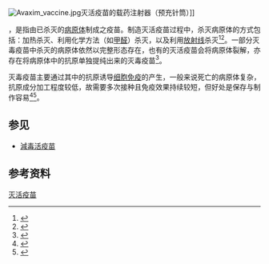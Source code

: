{{NoteTA
|G1=ME
|T=zh-tw:不活化疫苗;zh-hk:滅活疫苗;zh-hans:灭活疫苗;
|1=zh-tw:滅毒;zh-hk:滅活;zh-hans:灭活;滅活=>zh-tw:滅毒
|2=zh-tw:不活化疫苗;zh-hk:滅活疫苗;zh-hans:灭活疫苗;
}}
{{medical}}
[[File:Avaxim_vaccine.jpg|thumb]]灭活疫苗的载药注射器（预充针筒）]]

{{地區用詞|tw=不活化疫苗<ref>{{cite web |language=zh-tw |url=http://terms.naer.edu.tw/detail/5457915/ |title=不活化疫苗inactivated vaccine |date= |publisher=國家教育研究院 雙語詞彙、 學術名詞暨辭書資訊網 |access-date=2021-06-26 |archive-date=2021-12-04 |archive-url=https://web.archive.org/web/20211204010633/https://terms.naer.edu.tw/detail/5457915/ |dead-url=no }}</ref> |cn=灭活疫苗|hk=cn|start={{lang-en| Inactivated vaccine}}|as=稱作|before='''|after='''}}，是指由已杀灭的[[病原体|病原体]]制成之疫苗。制造灭活疫苗过程中，杀灭病原体的方式包括：加热杀灭、利用化学方法（如[[甲醛|甲醛]]）杀灭，以及利用[[放射治療|放射线]]杀灭<ref name="TypesVaccines">{{cite web|title=Types of Vaccines|url=http://www.vaccines.gov/more_info/types/|accessdate=2016-05-16|date=2013-07-23|publisher=U.S. Department of Health and Human Services|archiveurl=https://web.archive.org/web/20130609071759/http://www.vaccines.gov/more_info/types|archivedate=2013-06-09|website=Vaccines.gov}}</ref><ref>{{cite book|title=中国医学百科全书|url=https://books.google.com/books?id=xukZAQAAMAAJ|year=1980|publisher=上海科学技术出版社|page=50|access-date=2020-11-29|archive-date=2020-12-10|archive-url=https://web.archive.org/web/20201210072541/https://books.google.com/books?id=xukZAQAAMAAJ|dead-url=no}}</ref>。一部分灭毒疫苗中杀灭的病原体依然以完整形态存在，也有的灭活疫苗会将病原体裂解，亦存在将病原体中的抗原单独提纯出来的灭毒疫苗<ref name="WHOinfluenza">{{cite web|title=Influenza|url=https://www.who.int/biologicals/vaccines/influenza/en/|accessdate=2016-05-16|date=2016-01-07|last=[[世界卫生组织|WHO]] Expert Committee on Biological Standardization|publisher=World Health Organization (WHO)|archive-date=2013-06-17|archive-url=https://web.archive.org/web/20130617180153/https://www.who.int/biologicals/vaccines/influenza/en/|dead-url=no}}</ref>。

灭毒疫苗主要通过其中的抗原诱导[[细胞免疫|细胞免疫]]的产生，一般来说死亡的病原体复杂，抗原成分加工程度较低，故需要多次接种且免疫效果持续较短，但好处是保存与制作容易<ref name="陈芳梅2017">{{cite book|author=陈芳梅|title=微生物学与免疫学基础|url=https://books.google.com/books?id=78zsDwAAQBAJ&pg=PT127|year=2017|publisher=河南科学技术出版社|isbn=978-7-5349-8831-8|page=127}}</ref><ref>{{Cite web |url=https://www.bbc.com/zhongwen/trad/chinese-news-55251508 |title=存档副本 |access-date=2021-09-05 |archive-date=2021-06-21 |archive-url=https://web.archive.org/web/20210621090605/https://www.bbc.com/zhongwen/trad/chinese-news-55251508 |dead-url=no }}</ref>。

==参见==
*[[減毒活疫苗|減毒活疫苗]]

==参考资料==
{{reflist}}
{{疫苗}}
[[Category:灭活疫苗|]]